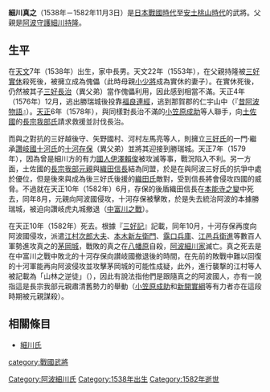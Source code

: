 {{Notability Unreferenced|time=2015-09-11T03:55:45+00:00}}
{{日本武士
|名稱= 細川 真之
|圖片名稱= 
|圖片大小= 
|圖片說明= 
|時代= [[日本戰國時代|日本戰國時代]]－[[安土桃山時代|安土桃山時代]]
|出生日期= [[天文_(後奈良天皇)|天文]]7年（1538年）
|出生地點= 
|逝世日期= [[天正_(日本)|天正]]10年10月8日（1582年11月3日）
|逝世地點= 
|假名= 
|羅馬字= 
|幼名= 
|改名= 
|别名= 六郎、掃部頭（通稱）
|諡号= 
|神号= 
|戒名= 
|洗禮名= 
|墓所= 
|朝廷官位= 
|幕府職位= 
|主君= 
|藩= 
|氏族= [[細川氏|細川氏]]
|父母= 父：[[細川持隆|細川持隆]]<BR>母：[[小少將|小少將]]
|養父= 
|養母= 
|兄弟= 異父弟：[[三好長治|三好長治]]、[[十河存保|十河存保]]、[[長宗我部右近大夫|長宗我部右近大夫]]
|姐妹= 
|正室= 
|側室= 
|嗣子= [[細川隆之|隆之]]、[[細川允之|允之]]、[[畠山之照|畠山之照]]（[[畠山高政|畠山高政]]養子）
|嗣女= 
|養子= 
|養女= 
}}
{{japanese|japanese=細川 真之|kana=ほそかわ さねゆき|romaji=Hosokawa Saneyuki}}
'''細川真之'''（1538年－1582年11月3日）是[[日本戰國時代|日本戰國時代]]至[[安土桃山時代|安土桃山時代]]的武將。父親是[[阿波|阿波]][[守護|守護]][[細川持隆|細川持隆]]。

== 生平 ==
在[[天文_(後奈良天皇)|天文]]7年（1538年）出生，家中長男。天文22年（1553年），在父親持隆被[[三好義賢|三好實休]]殺死後，被擁立成為傀儡（此時母親[[小少將|小少將]]成為實休的妻子）。在實休死後，仍然被其子[[長治|三好長治]]（異父弟）當作傀儡利用，因此感到相當不滿。天正4年（1576年）12月，逃出勝瑞城後投靠[[福良連經|福良連經]]，逃到那賀郡的仁宇山中（『[[昔阿波物語|昔阿波物語]]』）。[[天正_(日本)|天正]]6年（1578年），與同樣對長治不滿的[[小笠原成助|小笠原成助]]等人聯手，向[[土佐國|土佐國]]的[[長宗我部氏|長宗我部氏]]請求救援並討伐長治。

而與之對抗的三好越後守、矢野國村、河村左馬亮等人，則擁立[[三好氏|三好氏]]的一門‧繼承[[讚岐國|讚岐國]][[十河氏|十河氏]]的[[十河存保|十河存保]]（異父弟）並將其迎接到勝瑞城。天正7年（1579年），因為曾是細川方的有力[[國人|國人]][[伊澤賴俊|伊澤賴俊]]被攻滅等事，戰況陷入不利。另一方面，土佐國的[[長宗我部元親|長宗我部元親]]與[[織田信長|織田信長]]結為同盟，於是在與阿波三好氏的抗爭中處於優位，但是後來與成為後三好氏後援的[[織田氏|織田氏]]敵對，受到信長將會侵攻四國的威脅。不過就在天正10年（1582年）6月，存保的後盾織田信長在[[本能寺之變|本能寺之變]]中死去，同年8月，元親向阿波國侵攻，十河存保被擊敗，於是失去統治阿波的本據勝瑞城，被迫向讚岐虎丸城撤退（[[中富川之戰|中富川之戰]]）。

在天正10年（1582年）死去。根據『[[三好記|三好記]]』記載，同年10月，十河存保再度向阿波國侵攻，派遣[[江村次郎大夫|江村次郎大夫]]、[[本木新左衛門|本木新左衛門]]、[[露口兵庫|露口兵庫]]、[[江邑兵衛進|江邑兵衛進]]等數百人軍勢進攻真之的[[茅岡城|茅岡城]]，戰敗的真之在[[八幡原|八幡原]]自殺，[[阿波細川家|阿波細川家]]滅亡。真之死去是在中富川之戰中敗北的十河存保向讃岐國撤退後的時間，在先前的敗戰中難以回復的十河軍能再向阿波侵攻並攻擊茅岡城的可能性成疑，此外，進行襲撃的江村等人被記載為「山林之逆徒」（{{lang|ja|山林の逆徒}}），因此有說法指他們是跟隨真之的阿波國人，亦有一說指這是長宗我部元親肅清舊勢力的舉動（[[小笠原成助|小笠原成助]]和[[新開實綱|新開實綱]]等有力者亦在這段時期被元親謀殺）。

== 相關條目 ==
*[[細川氏|細川氏]]

{{細川氏}}
[[Category:阿波細川氏|Category:阿波細川氏]]
[[category:戰國武將|category:戰國武將]]
[[Category:1538年出生|Category:1538年出生]]
[[Category:1582年逝世|Category:1582年逝世]]